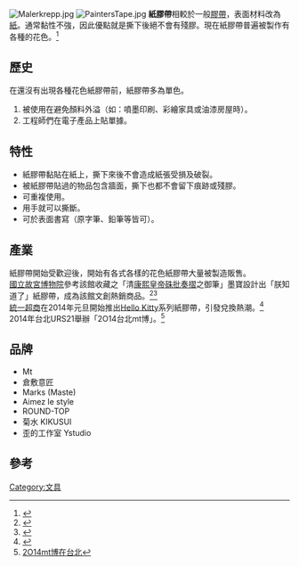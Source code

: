 [[File:Malerkrepp.jpg|thumb]]
[[Image:PaintersTape.jpg|thumb]]
'''紙膠帶'''相較於一般[[膠帶|膠帶]]，表面材料改為[[紙|紙]]。通常黏性不強，因此優點就是撕下後絕不會有殘膠。現在紙膠帶普遍被製作有各種的花色。<ref>{{Cite web |url=http://blog.yam.com/cocoon4/article/58510300 |title=紙膠帶應用 |access-date=2014-03-05 |archive-date=2016-10-26 |archive-url=https://web.archive.org/web/20161026222347/http://blog.yam.com/cocoon4/article/58510300 |dead-url=no }}</ref>

==歷史==
在還沒有出現各種花色紙膠帶前，紙膠帶多為單色。
#被使用在避免顏料外溢（如：噴墨印刷、彩繪家具或油漆房屋時）。
#工程師們在電子產品上貼單據。

==特性==
*紙膠帶黏貼在紙上，撕下來後不會造成紙張受損及破裂。
*被紙膠帶貼過的物品包含牆面，撕下也都不會留下痕跡或殘膠。
*可重複使用。
*用手就可以撕斷。
*可於表面書寫（原字筆、鉛筆等皆可）。

==產業==
紙膠帶開始受歡迎後，開始有各式各樣的花色紙膠帶大量被製造販售。<br />

[[國立故宮博物院|國立故宮博物院]]參考該館收藏之「清[[康熙皇帝|康熙皇帝]][[硃批|硃批]][[奏摺|奏摺]]之御筆」墨寶設計出「朕知道了」紙膠帶，成為該館文創熱銷商品。<ref>{{Cite web |url=http://www.npmshops.com/main/modules/MySpace/index.php?sel=prdall&ss=%u81A0%u5E36 |title=故宮精品“朕知道了”紙膠帶 |access-date=2014-03-06 |archive-date=2019-06-04 |archive-url=https://web.archive.org/web/20190604102542/http://www.npmshops.com/main/modules/MySpace/index.php?sel=prdall&ss=%u81A0%u5E36 |dead-url=no }}</ref><ref>{{Cite web |url=http://big5.huaxia.com/tslj/lasq/2013/10/3568016.html |title=台北故宮文創產業生意：脫銷的“膠帶”商機 |access-date=2014-03-06 |archive-date=2019-06-09 |archive-url=https://web.archive.org/web/20190609142943/http://big5.huaxia.com/tslj/lasq/2013/10/3568016.html |dead-url=no }}</ref><br />[[統一超商|統一超商]]在2014年元旦開始推出[[Hello_Kitty|Hello Kitty]]系列紙膠帶，引發兌換熱潮。<ref>{{Cite web |url=http://www.7-11.com.tw/event/13hellokitty/week.asp |title=Hello Kitty系列紙膠帶 |access-date=2014-03-06 |archive-date=2020-12-05 |archive-url=https://web.archive.org/web/20201205181431/https://www.7-11.com.tw/event/13hellokitty/week.asp |dead-url=no }}</ref><br />
2014年台北URS21舉辦「2O14台北mt博」。<ref>[https://www.youtube.com/watch?v=1ejq8IfVrVQ&feature=youtu.be 2O14mt博在台北]</ref>

==品牌==
*Mt
*倉敷意匠
*Marks (Maste)
*Aimez le style
*ROUND-TOP
*菊水 KIKUSUI
*歪的工作室 Ystudio

==參考==
<references/>

[[Category:文具|Category:文具]]